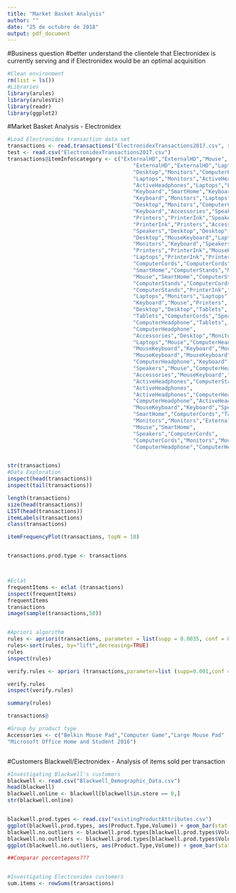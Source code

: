 ```yaml
---
title: "Market Basket Analysis"
author: ""
date: "25 de octubre de 2018"
output: pdf_document
---
```

#Business question
#better understand the clientele that Electronidex is currently serving and if Electronidex would be an optimal acquisition

```r
#Clean environment
rm(list = ls())
#Libraries
library(arules)
library(arulesViz)
library(readr)
library(ggplot2)
```
#Market Basket Analysis - Electronidex
```r
#Load Electronidex transaction data set
transactions <- read.transactions("ElectronidexTransactions2017.csv", sep = ",", format = "basket", rm.duplicates = FALSE)
test <- read.csv("ElectronidexTransactions2017.csv")
transactions@itemInfo$category <- c("ExternalHD","ExternalHD","Mouse",
                                        "ExternalHD","ExternalHD","Laptops",
                                        "Desktop","Monitors","ComputerHeadphone",
                                        "Laptops","Monitors","ActiveHeadphones",
                                        "ActiveHeadphones","Laptops","Laptops",
                                        "Keyboard","SmartHome","Keyboard",
                                        "Keyboard","Monitors","Laptops",
                                        "Desktop","Monitors","ComputerCords",
                                        "Keyboard","Accessories","Speakers",
                                        "Printers","PrinterInk","Speakers",
                                        "PrinterInk","Printers","Accessories",
                                        "Speakers","Desktop","Desktop",
                                        "Desktop","MouseKeyboard","Laptops",
                                        "Monitors","Keyboard","Speakers",
                                        "Printers","PrinterInk","MouseKeyboard",
                                        "Laptops","PrinterInk","Printers",
                                        "ComputerCords","ComputerCords","Tablets",
                                        "SmartHome","ComputerStands","Mouse",
                                        "Mouse","SmartHome","ComputerStands",
                                        "ComputerStands","ComputerCords","ComputerCords",
                                        "ComputerStands","PrinterInk","Desktop",
                                        "Laptops","Monitors","Laptops",
                                        "Keyboard","Mouse","Printers",
                                        "Desktop","Desktop","Tablets",
                                        "Tablets","ComputerCords","Speakers",
                                        "ComputerHeadphone","Tablets",
                                        "ComputerHeadphone",
                                        "Accessories","Desktop","Monitors",
                                        "Laptops","Mouse","ComputerHeadphone",
                                        "MouseKeyboard","Keyboard","MouseKeyboard",
                                        "MouseKeyboard","MouseKeyboard","Speakers",
                                        "ComputerHeadphone","Keyboard","Mouse",
                                        "Speakers","Mouse","ComputerHeadphone",
                                        "Accessories","MouseKeyboard","MouseKeyboard",
                                        "ActiveHeadphones","ComputerStands",
                                        "ActiveHeadphones",
                                        "ActiveHeadphones","ComputerHeadphone",
                                        "ComputerHeadphone","ActiveHeadphones","Mouse",
                                        "MouseKeyboard","Keyboard","Speakers",
                                        "SmartHome","ComputerCords","Tablets",
                                        "Monitors","Monitors","ExternalHD",
                                        "Mouse","SmartHome",
                                        "Speakers","ComputerCords",
                                        "ComputerCords","Monitors","Mouse",
                                        "ComputerHeadphone","ComputerHeadphone") 


str(transactions)
#Data Exploration
inspect(head(transactions))
inspect(tail(transactions))

length(transactions)
size(head(transactions))
LIST(head(transactions))
itemLabels(transactions)
class(transactions)

itemFrequencyPlot(transactions, topN = 10)


transactions.prod.type <- transactions



#Eclat
frequentItems <- eclat (transactions)
inspect(frequentItems)
frequentItems
transactions
image(sample(transactions,50))


#Apriori algorithm
rules <- apriori(transactions, parameter = list(supp = 0.0035, conf = 0.7))
rules<-sort(rules, by="lift",decreasing=TRUE)
rules
inspect(rules)

verify.rules <- apriori (transactions,parameter=list (supp=0.001,conf = 0.3), appearance = list (lhs="HP Laptop",default="rhs"))

verify.rules
inspect(verify.rules)

summary(rules)

transactions@

#Group by product type
Accessories <- c("Belkin Mouse Pad","Computer Game","Large Mouse Pad"
"Microsoft Office Home and Student 2016")



```


#Customers Blackwell/Electronidex - Analysis of items sold per transaction 
```r
#Investigating Blackwell's customers
blackwell <- read.csv("Blackwell_Demographic_Data.csv")
head(blackwell)
blackwell.online <- blackwell[blackwell$in.store == 0,]
str(blackwell.online)


blackwell.prod.types <- read.csv("existingProductAttributes.csv")   
ggplot(blackwell.prod.types, aes(Product.Type,Volume)) + geom_bar(stat = "identity")
blackwell.no.outliers <- blackwell.prod.types[blackwell.prod.types$Volume < 7000,]
blackwell.no.outliers <- blackwell.prod.types[blackwell.prod.types$Volume != 1232,]
ggplot(blackwell.no.outliers, aes(Product.Type,Volume)) + geom_bar(stat = "identity")

##Comparar porcentagens???


#Investigating Electronidex customers
sum.items <- rowSums(transactions)
```
